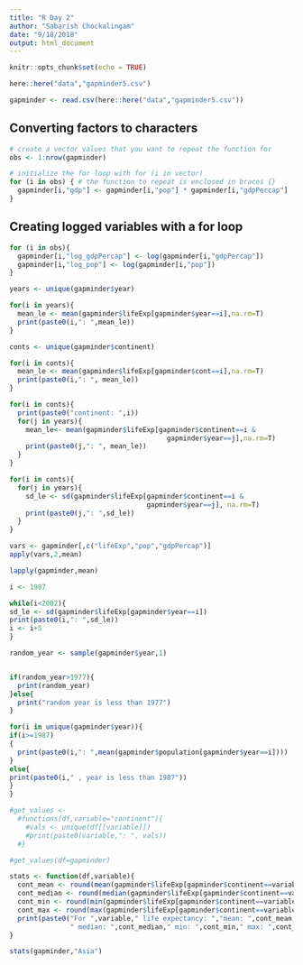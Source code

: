 ```yaml
---
title: "R Day 2"
author: "Sabarish Chockalingam"
date: "9/18/2018"
output: html_document
---
```


```r
knitr::opts_chunk$set(echo = TRUE)
```

```r
here::here("data","gapminder5.csv")

gapminder <- read.csv(here::here("data","gapminder5.csv"))
```


## Converting factors to characters
```r
# create a vector values that you want to repeat the function for
obs <- 1:nrow(gapminder)

# initialize the for loop with for (i in vector)
for (i in obs) { # the function to repeat is enclosed in braces {}
  gapminder[i,"gdp"] <- gapminder[i,"pop"] * gapminder[i,"gdpPercap"]
}
```


## Creating logged variables with a for loop

```r
for (i in obs){
  gapminder[i,"log_gdpPercap"] <- log(gapminder[i,"gdpPercap"])
  gapminder[i,"log_pop"] <- log(gapminder[i,"pop"])
}
```

```r
years <- unique(gapminder$year)

for(i in years){
  mean_le <- mean(gapminder$lifeExp[gapminder$year==i],na.rm=T)
  print(paste0(i,": ",mean_le))
}
```

```r
conts <- unique(gapminder$continent)

for(i in conts){
  mean_le <- mean(gapminder$lifeExp[gapminder$cont==i],na.rm=T)
  print(paste0(i,": ", mean_le))
}
```

```r
for(i in conts){
  print(paste0("continent: ",i))
  for(j in years){
    mean_le<- mean(gapminder$lifeExp[gapminder$continent==i &
                                       gapminder$year==j],na.rm=T)
    print(paste0(j,": ", mean_le))
  }
}
```

```r
for(i in conts){
  for(j in years){
    sd_le <- sd(gapminder$lifeExp[gapminder$continent==i &
                                  gapminder$year==j], na.rm=T)
    print(paste0(j,": ",sd_le))
  }
}
```

```r
vars <- gapminder[,c("lifeExp","pop","gdpPercap")]
apply(vars,2,mean)
```

```r
lapply(gapminder,mean)

```

```r
i <- 1987

while(i<2002){
sd_le <- sd(gapminder$lifeExp[gapminder$year==i])
print(paste0(i,": ",sd_le))
i <- i+5
}
```

```r
random_year <- sample(gapminder$year,1)


if(random_year>1977){
  print(random_year)
}else{
  print("random year is less than 1977")
}
```

```r
for(i in unique(gapminder$year)){
if(i>=1987)
{
  print(paste0(i,": ",mean(gapminder$population[gapminder$year==i])))
}
else{
print(paste0(i," , year is less than 1987"))
}
}
```

```r
#get_values <-
  #functions(df,variable="continent"){
    #vals <- unique(df[[variable]])
    #print(paste0(variable,": ", vals))
  #}

#get_values(df=gapminder)
```

```r
stats <- function(df,variable){
  cont_mean <- round(mean(gapminder$lifeExp[gapminder$continent==variable]),2)
  cont_median <- round(median(gapminder$lifeExp[gapminder$continent==variable]),2)
  cont_min <- round(min(gapminder$lifeExp[gapminder$continent==variable]),2)
  cont_max <- round(max(gapminder$lifeExp[gapminder$continent==variable]),2)
  print(paste0("For ",variable," life expectancy: ","mean: ",cont_mean,
               " median: ",cont_median," min: ",cont_min," max: ",cont_max))
}

stats(gapminder,"Asia")
```